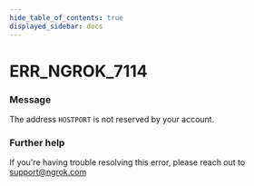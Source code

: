 ```yaml
---
hide_table_of_contents: true
displayed_sidebar: docs
---
```



# ERR_NGROK_7114

### Message

The address `HOSTPORT` is not reserved by your account.

<ErrorDetails error="err_ngrok_7114" />

### Further help

If you're having trouble resolving this error, please reach out to [support@ngrok.com](mailto:support@ngrok.com?subject=Help%20with%20ERR_NGROK_7114)

